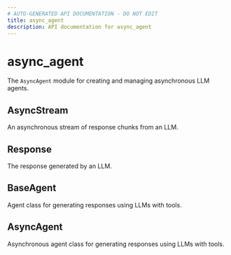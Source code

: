 ```yaml
---
# AUTO-GENERATED API DOCUMENTATION - DO NOT EDIT
title: async_agent
description: API documentation for async_agent
---
```


# async_agent

The `AsyncAgent` module for creating and managing asynchronous LLM agents.

## <ApiType type="Alias" path="agents/async_agent/index" symbolName="AsyncStream" /> AsyncStream

An asynchronous stream of response chunks from an LLM.

## <ApiType type="Alias" path="agents/async_agent/index" symbolName="Response" /> Response

The response generated by an LLM.

## <ApiType type="Alias" path="agents/async_agent/index" symbolName="BaseAgent" /> BaseAgent

Agent class for generating responses using LLMs with tools.

## <ApiType type="Class" path="agents/async_agent/index" symbolName="AsyncAgent" /> AsyncAgent

Asynchronous agent class for generating responses using LLMs with tools.

